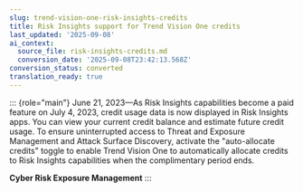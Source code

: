 ```yaml
---
slug: trend-vision-one-risk-insights-credits
title: Risk Insights support for Trend Vision One credits
last_updated: '2025-09-08'
ai_context:
  source_file: risk-insights-credits.md
  conversion_date: '2025-09-08T23:42:13.568Z'
conversion_status: converted
translation_ready: true
---
```


::: {role="main"}
June 21, 2023—As Risk Insights capabilities become a paid feature on July 4, 2023, credit usage data is now displayed in Risk Insights apps. You can view your current credit balance and estimate future credit usage. To ensure uninterrupted access to Threat and Exposure Management and Attack Surface Discovery, activate the "auto-allocate credits" toggle to enable Trend Vision One to automatically allocate credits to Risk Insights capabilities when the complimentary period ends.

**Cyber Risk Exposure Management**
:::
